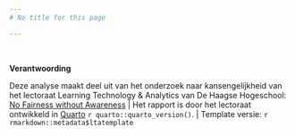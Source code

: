 ```yaml
---
# No title for this page

---
```

 

**Verantwoording**
  
  Deze analyse maakt deel uit van het onderzoek naar kansengelijkheid van het lectoraat Learning Technology & Analytics van De Haagse Hogeschool: [No Fairness without Awareness](https://www.dehaagsehogeschool.nl/onderzoek/kenniscentra/no-fairness-without-awareness) \| Het rapport is door het lectoraat ontwikkeld in [Quarto](https://quarto.org/) `r quarto::quarto_version()`. \| Template versie: `r rmarkdown::metadata$ltatemplate`
